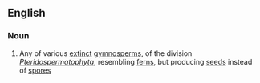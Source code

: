 ==English==

===Noun===
{{en-noun}}

# Any of various [[extinct]] [[gymnosperm]]s, of the division ''[[Pteridospermatophyta]]'', resembling [[fern]]s, but producing [[seed]]s instead of [[spore]]s
